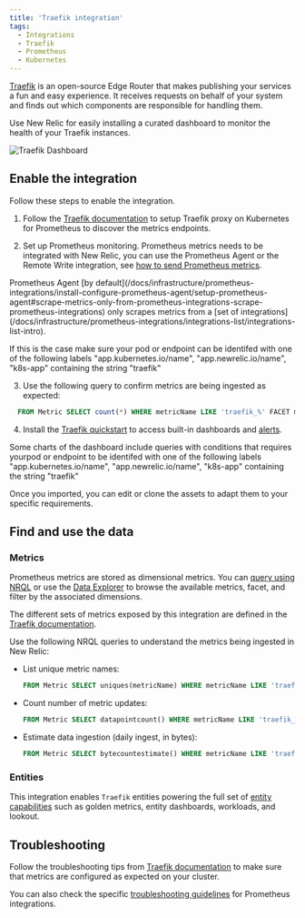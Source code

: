 ```yaml
---
title: 'Traefik integration'
tags:
  - Integrations
  - Traefik
  - Prometheus
  - Kubernetes
---
```



[Traefik](https://doc.traefik.io/traefik/) is an open-source Edge Router that makes publishing your services a fun and easy experience. It receives requests on behalf of your system and finds out which components are responsible for handling them.

Use New Relic for easily installing a curated dashboard to monitor the health of your Traefik instances.

<img
  title="Traefik Dashboard"
  alt="Traefik Dashboard"
  src={kubernetesTraefikDashboard}
/>

## Enable the integration

Follow these steps to enable the integration.

1. Follow the [Traefik documentation](https://doc.traefik.io/traefik/getting-started/quick-start-with-kubernetes/) to setup Traefik proxy on Kubernetes for Prometheus to discover the metrics endpoints.

2. Set up Prometheus monitoring. Prometheus metrics needs to be integrated with New Relic, you can use the Prometheus Agent or the Remote Write integration, see [how to send Prometheus metrics](/docs/infrastructure/prometheus-integrations/get-started/send-prometheus-metric-data-new-relic/).

<Callout title="Prometheus Agent ONLY!">
Prometheus Agent [by default](/docs/infrastructure/prometheus-integrations/install-configure-prometheus-agent/setup-prometheus-agent#scrape-metrics-only-from-prometheus-integrations-scrape-prometheus-integrations) only scrapes metrics from a [set of integrations](/docs/infrastructure/prometheus-integrations/integrations-list/integrations-list-intro).
  
If this is the case make sure your pod or endpoint can be identifed with one of the following labels "app.kubernetes.io/name", "app.newrelic.io/name", "k8s-app" containing the string "traefik"
</Callout>


3. Use the following query to confirm metrics are being ingested as expected:

  ```sql
    FROM Metric SELECT count(*) WHERE metricName LIKE 'traefik_%' FACET metricName LIMIT MAX
  ```

4. Install the [Traefik quickstart](https://newrelic.com/instant-observability/traefik) to access built-in dashboards and [alerts](/docs/alerts-applied-intelligence/new-relic-alerts/learn-alerts/introduction-alerts/).

<Callout title="Important!">
  
  Some charts of the dashboard include queries with conditions that requires yourpod or endpoint to be identifed with one of the following labels "app.kubernetes.io/name", "app.newrelic.io/name", "k8s-app" containing the string "traefik"

</Callout>


  Once you imported, you can edit or clone the assets to adapt them to your specific requirements.

## Find and use the data

### Metrics

Prometheus metrics are stored as dimensional metrics. You can [query using NRQL](/docs/telemetry-data-platform/get-data/apis/query-metric-data-type/) or use the [Data Explorer](/docs/query-your-data/explore-query-data/browse-data/introduction-data-explorer/) to browse the available metrics, facet, and filter by the associated dimensions.

The different sets of metrics exposed by this integration are defined in the [Traefik documentation](https://doc.traefik.io/traefik/observability/metrics/overview/).

Use the following NRQL queries to understand the metrics being ingested in New Relic:

* List unique metric names:

  ```sql
  FROM Metric SELECT uniques(metricName) WHERE metricName LIKE 'traefik_%' LIMIT MAX
  ```

* Count number of metric updates:

  ```sql
  FROM Metric SELECT datapointcount() WHERE metricName LIKE 'traefik_%' FACET metricName
  ```

* Estimate data ingestion (daily ingest, in bytes):

	```sql
  FROM Metric SELECT bytecountestimate() WHERE metricName LIKE 'traefik_%' SINCE 1 day ago
  ```

### Entities

This integration enables `Traefik` entities powering the full set of [entity capabilities](/docs/new-relic-solutions/new-relic-one/core-concepts/what-entity-new-relic/) such as golden metrics, entity dashboards, workloads, and lookout.

## Troubleshooting

Follow the troubleshooting tips from [Traefik documentation](https://docs.gitlab.com/ee/user/clusters/agent/troubleshooting.html) to make sure that metrics are configured as expected on your cluster.

You can also check the specific [troubleshooting guidelines](/docs/infrastructure/prometheus-integrations/troubleshooting/no-data-appears-prometheus-integration) for Prometheus integrations.
